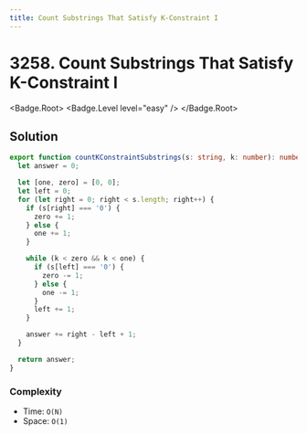 ```yaml
---
title: Count Substrings That Satisfy K-Constraint I
---
```


# 3258. Count Substrings That Satisfy K-Constraint I

<Badge.Root>
  <Badge.Level level="easy" />
</Badge.Root>

## Solution

```typescript filename="solution.ts" copy
export function countKConstraintSubstrings(s: string, k: number): number {
  let answer = 0;

  let [one, zero] = [0, 0];
  let left = 0;
  for (let right = 0; right < s.length; right++) {
    if (s[right] === '0') {
      zero += 1;
    } else {
      one += 1;
    }

    while (k < zero && k < one) {
      if (s[left] === '0') {
        zero -= 1;
      } else {
        one -= 1;
      }
      left += 1;
    }

    answer += right - left + 1;
  }

  return answer;
}
```

### Complexity

- Time: `O(N)`
- Space: `O(1)`

<ProblemLink
  codingSite="leetcode"
  href="https://leetcode.com/problems/count-substrings-that-satisfy-k-constraint-i"
  title="Count Substrings That Satisfy K-Constraint I"
/>
